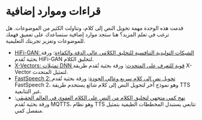 # قراءات وموارد إضافية

قدمت هذه الوحدة مهمة تحويل النص إلى كلام، وتناولت الكثير من الموضوعات.
هل ترغب في تعلم المزيد؟ هنا ستجد موارد إضافية ستساعدك على تعميق فهمك للموضوعات
وتعزيز تجربتك التعليمية.

* [HiFi-GAN: الشبكات التوليدية التنافسية للتخليق الكلامي عالي الدقة والكفاءة](https://arxiv.org/pdf/2010.05646.pdf): ورقة بحثية تُقدم HiFi-GAN لتخليق الكلام.
* [X-Vectors: تمثيلات DNN قوية للتعرف على المتحدث](https://www.danielpovey.com/files/2018_icassp_xvectors.pdf): ورقة بحثية تُقدم طريقة X-Vector لتمثيل المتحدث.
* [FastSpeech 2: تحويل نص إلى كلام سريع وعالي الجودة](https://arxiv.org/pdf/2006.04558.pdf): ورقة بحثية تُقدم FastSpeech 2، وهو نموذج آخر لتحويل النص إلى كلام شائع يستخدم طريقة TTS غير التتابعية.
* [نهج كمي متجهي لتخليق الكلام من النص على الكلام العفوي في العالم الحقيقي](https://arxiv.org/pdf/2302.04215v1.pdf): ورقة بحثية تُقدم MQTTS، وهو نظام TTS تتابعي يستبدل المخططات الطيفية بتمثيل منفصل كمي.
